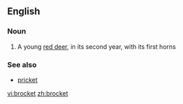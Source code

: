 ==English==

===Noun===
{{en-noun}}

# A young [[red deer]], in its second year, with its first horns

===See also===
*[[pricket]]

[[vi:brocket]]
[[zh:brocket]]